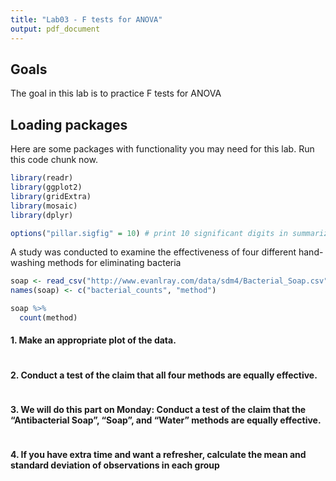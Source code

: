 ```yaml
---
title: "Lab03 - F tests for ANOVA"
output: pdf_document
---
```


## Goals

The goal in this lab is to practice F tests for ANOVA

## Loading packages

Here are some packages with functionality you may need for this lab.  Run this code chunk now.

```r
library(readr)
library(ggplot2)
library(gridExtra)
library(mosaic)
library(dplyr)

options("pillar.sigfig" = 10) # print 10 significant digits in summarize output
```

A study was conducted to examine the effectiveness of four different hand-washing methods for eliminating bacteria

```r
soap <- read_csv("http://www.evanlray.com/data/sdm4/Bacterial_Soap.csv")
names(soap) <- c("bacterial_counts", "method")

soap %>%
  count(method)
```

#### 1. Make an appropriate plot of the data.

```r

```

#### 2. Conduct a test of the claim that all four methods are equally effective.

```r

```

#### 3. We will do this part on Monday: Conduct a test of the claim that the "Antibacterial Soap", "Soap", and "Water" methods are equally effective.

```r

```

#### 4. If you have extra time and want a refresher, calculate the mean and standard deviation of observations in each group

```r

```
